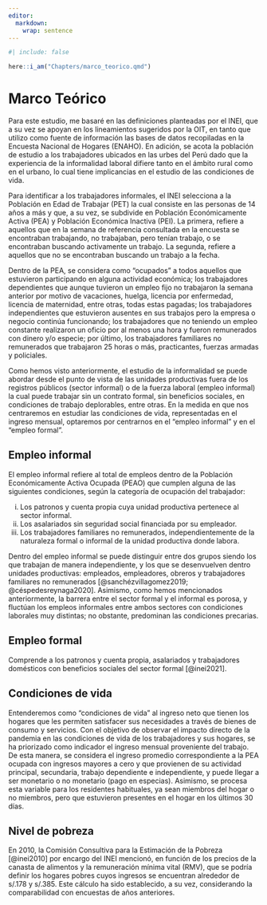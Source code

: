 ```yaml
---
editor: 
  markdown: 
    wrap: sentence
---
```


```r
#| include: false

here::i_am("Chapters/marco_teorico.qmd")
```

# Marco Teórico {#sec-marco}

Para este estudio, me basaré en las definiciones planteadas por el INEI, que a su vez se apoyan en los lineamientos sugeridos por la OIT, en tanto que utilizo como fuente de información las bases de datos recopiladas en la Encuesta Nacional de Hogares (ENAHO). En adición, se acota la población de estudio a los trabajadores ubicados en las urbes del Perú dado que la experiencia de la informalidad laboral difiere tanto en el ámbito rural como en el urbano, lo cual tiene implicancias en el estudio de las condiciones de vida.

Para identificar a los trabajadores informales, el INEI selecciona a la Población en Edad de Trabajar (PET) la cual consiste en las personas de 14 años a más y que, a su vez, se subdivide en Población Económicamente Activa (PEA) y Población Económica Inactiva (PEI). La primera, refiere a aquellos que en la semana de referencia consultada en la encuesta se encontraban trabajando, no trabajaban, pero tenían trabajo, o se encontraban buscando activamente un trabajo. La segunda, refiere a aquellos que no se encontraban buscando un trabajo a la fecha.

Dentro de la PEA, se considera como "ocupados" a todos aquellos que estuvieron participando en alguna actividad económica; los trabajadores dependientes que aunque tuvieron un empleo fijo no trabajaron la semana anterior por motivo de vacaciones, huelga, licencia por enfermedad, licencia de maternidad, entre otras, todas estas pagadas; los trabajadores independientes que estuvieron ausentes en sus trabajos pero la empresa o negocio continúa funcionando; los trabajadores que no teniendo un empleo constante realizaron un oficio por al menos una hora y fueron remunerados con dinero y/o especie; por último, los trabajadores familiares no remunerados que trabajaron 25 horas o más, practicantes, fuerzas armadas y policiales.

Como hemos visto anteriormente, el estudio de la informalidad se puede abordar desde el punto de vista de las unidades productivas fuera de los registros públicos (sector informal) o de la fuerza laboral (empleo informal) la cual puede trabajar sin un contrato formal, sin beneficios sociales, en condiciones de trabajo deplorables, entre otras. En la medida en que nos centraremos en estudiar las condiciones de vida, representadas en el ingreso mensual, optaremos por centrarnos en el "empleo informal" y en el "empleo formal".

## Empleo informal

El empleo informal refiere al total de empleos dentro de la Población Económicamente Activa Ocupada (PEAO) que cumplen alguna de las siguientes condiciones, según la categoría de ocupación del trabajador:

i)  Los patronos y cuenta propia cuya unidad productiva pertenece al sector informal.
ii) Los asalariados sin seguridad social financiada por su empleador.
iii) Los trabajadores familiares no remunerados, independientemente de la naturaleza formal o informal de la unidad productiva donde labora.

Dentro del empleo informal se puede distinguir entre dos grupos siendo los que trabajan de manera independiente, y los que se desenvuelven dentro unidades productivas: empleados, empleadores, obreros y trabajadores familiares no remunerados [@sanchézvillagomez2019; @céspedesreynaga2020]. Asimismo, como hemos mencionados anteriormente, la barrera entre el sector formal y el informal es porosa, y fluctúan los empleos informales entre ambos sectores con condiciones laborales muy distintas; no obstante, predominan las condiciones precarias.

## Empleo formal

Comprende a los patronos y cuenta propia, asalariados y trabajadores domésticos con beneficios sociales del sector formal [@inei2021].

## Condiciones de vida

Entenderemos como "condiciones de vida" al ingreso neto que tienen los hogares que les permiten satisfacer sus necesidades a través de bienes de consumo y servicios. Con el objetivo de observar el impacto directo de la pandemia en las condiciones de vida de los trabajadores y sus hogares, se ha priorizado como indicador el ingreso mensual proveniente del trabajo. De esta manera, se considera el ingreso promedio correspondiente a la PEA ocupada con ingresos mayores a cero y que provienen de su actividad principal, secundaria, trabajo dependiente e independiente, y puede llegar a ser monetario o no monetario (pago en especias). Asimismo, se procesa esta variable para los residentes habituales, ya sean miembros del hogar o no miembros, pero que estuvieron presentes en el hogar en los últimos 30 días.

## Nivel de pobreza

En 2010, la Comisión Consultiva para la Estimación de la Pobreza [@inei2010] por encargo del INEI mencionó, en función de los precios de la canasta de alimentos y la remuneración mínima vital (RMV), que se podría definir los hogares pobres cuyos ingresos se encuentran alrededor de s/.178 y s/.385. Este cálculo ha sido establecido, a su vez, considerando la comparabilidad con encuestas de años anteriores.
